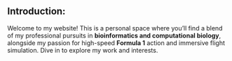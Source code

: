## Introduction:

Welcome to my website! This is a personal space where you'll find a blend of my professional pursuits in **bioinformatics and computational biology**, alongside my passion for high-speed **Formula 1** action and immersive flight simulation. Dive in to explore my work and interests.
